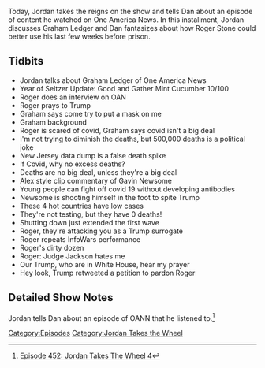 {{DEFAULTSORT:
    #_EPISODE_0452:Jordan Takes The Wheel 4
}}{{Episode
    | title           = Jordan Takes The Wheel 4
    | caption         = [https://knowledgefight.libsyn.com/452-jordan-takes-the-wheel-4 Listen to this episode on Libsyn]
    | episodeNumber   = 452
    | length          = 01:27:09
    | airDate         = July 3, 2020
    | coverageDate    = July 1, 2020
    | episodeType     = [[:Category:Jordan Takes the Wheel|Jordan Takes the Wheel]]
    | appearance      = [[Graham Ledger]], [[Roger Stone]], [[Gavin Newsom]]
    | beverage        = Good and Gather Mint Cucumber
    | oocDrop         = It would be handy if Roger Stone died in a prison
    | previousEpisode = [[451: June 29-30, 2020]]
    | nextEpisode     = [[453: July 2, 2020]]
}}

{{Stub}}

Today, Jordan takes the reigns on the show and tells Dan about an episode of content he watched on One America News. In this installment, Jordan discusses Graham Ledger and Dan fantasizes about how Roger Stone could better use his last few weeks before prison.

==Tidbits==

*Jordan talks about Graham Ledger of One America News
*Year of Seltzer Update: Good and Gather Mint Cucumber 10/100
*Roger does an interview on OAN
*Roger prays to Trump
*Graham says come try to put a mask on me
*Graham background
*Roger is scared of covid, Graham says covid isn't a big deal
*I'm not trying to diminish the deaths, but 500,000 deaths is a political joke
*New Jersey data dump is a false death spike
*If Covid, why no excess deaths?
*Deaths are no big deal, unless they're a big deal
*Alex style clip commentary of Gavin Newsome
*Young people can fight off covid 19 without developing antibodies
*Newsome is shooting himself in the foot to spite Trump
*These 4 hot countries have low cases
*They're not testing, but they have 0 deaths!
*Shutting down just extended the first wave
*Roger, they're attacking you as a Trump surrogate
*Roger repeats InfoWars performance
*Roger's dirty dozen
*Roger: Judge Jackson hates me
*Our Trump, who are in White House, hear my prayer
*Hey look, Trump retweeted a petition to pardon Roger

==Detailed Show Notes==

Jordan tells Dan about an episode of OANN that he listened to.<ref>[https://knowledgefight.com/research/2020/7/19/episode-452-jordan-takes-the-wheel-4 Episode 452: Jordan Takes The Wheel 4]</ref>

[[Category:Episodes]]
[[Category:Jordan Takes the Wheel]]
